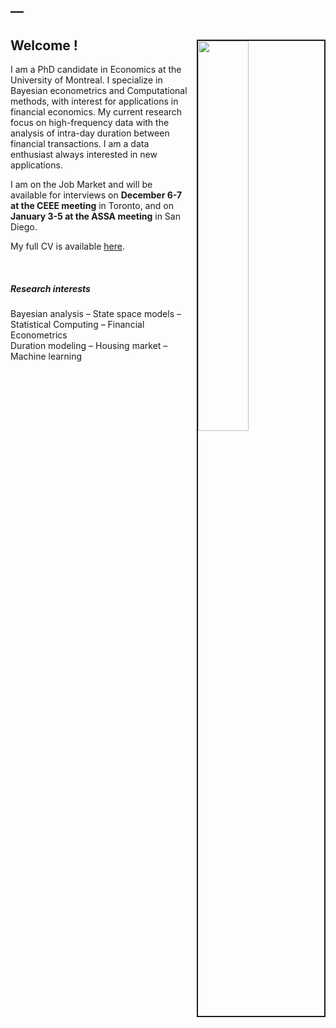 ---
---

<img src="images/front.jpg" style="width:40%; border:2px solid; margin-left:15px; margin-top:15px" align="right">

<link rel="stylesheet" href="styles.css" type= "text/css">

## Welcome !

I am a PhD candidate in Economics at the University of Montreal.
I specialize in Bayesian econometrics and Computational methods, with interest for applications in financial economics.
My current research focus on high-frequency data with the analysis of intra-day duration between financial transactions.
I am a data enthusiast always interested in new applications.

I am on the Job Market and will be available for interviews on **December 6-7 at the CEEE meeting** in Toronto, and on **January 3-5 at the ASSA meeting** in San Diego.

My full CV is available [here](SamuelGingras_CV.pdf). 

&nbsp;

##### Research interests
Bayesian analysis -- State space models -- Statistical Computing -- Financial Econometrics  
Duration modeling -- Housing market -- Machine learning
